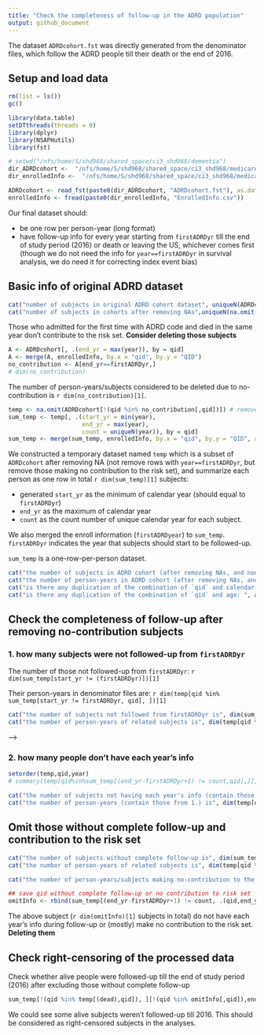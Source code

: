 ```yaml
---
title: "Check the completeness of follow-up in the ADRD population"
output: github_document
---
```


The dataset `ADRDcohort.fst` was directly generated from the denominator files, which follow the ADRD people till their death or the end of 2016.

## Setup and load data

```r
rm(list = ls())
gc()

library(data.table)
setDTthreads(threads = 0)
library(dplyr)
library(NSAPHutils)
library(fst)

# setwd("/nfs/home/S/shd968/shared_space/ci3_shd968/dementia")
dir_ADRDcohort <-  "/nfs/home/S/shd968/shared_space/ci3_shd968/medicareADRD/data/"
dir_enrolledInfo <-  "/nfs/home/S/shd968/shared_space/ci3_shd968/medicareADRD/data/"

ADRDcohort <- read_fst(paste0(dir_ADRDcohort, "ADRDcohort.fst"), as.data.table = T)
enrolledInfo <- fread(paste0(dir_enrolledInfo, "EnrolledInfo.csv"))
```

Our final dataset should:

- be one row per person-year (long format)
- have follow-up info for every year starting from `firstADRDyr` till the end of study period (2016) or death or leaving the US, whichever comes first (though we do not need the info for `year==firstADRDyr` in survival analysis, we do need it for correcting index event bias)

## Basic info of original ADRD dataset

```r
cat("number of subjects in original ADRD cohort dataset", uniqueN(ADRDcohort[,qid]), "\n")
cat("number of subjects in cohorts after removing NAs",uniqueN(na.omit(ADRDcohort)[,qid]),"\n")
```

Those who admitted for the first time with ADRD code and died in the same year don't contribute to the risk set. **Consider deleting those subjects**

```r
A <- ADRDcohort[, .(end_yr = max(year)), by = qid]
A <- merge(A, enrolledInfo, by.x = "qid", by.y = "QID")
no_contribution <- A[end_yr==firstADRDyr,]
# dim(no_contribution)
```

The number of person-years/subjects considered to be deleted due to no-contribution is `r dim(no_contribution)[1]`.

```r
temp <- na.omit(ADRDcohort[!(qid %in% no_contribution[,qid])]) # remove all the NAs and those without contribution to risk set
sum_temp <- temp[, .(start_yr = min(year),
                     end_yr = max(year),
                     count = uniqueN(year)), by = qid]
sum_temp <- merge(sum_temp, enrolledInfo, by.x = "qid", by.y = "QID", all.x = TRUE)
```

We constructed a temporary dataset named `temp` which is a subset of `ADRDcohort` after removing NA (not remove rows with `year==firstADRDyr`, but remove those making no contribution to the risk set), and summarize each person as one row in total `r dim(sum_temp)[1]` subjects:

- generated `start_yr` as the minimum of calendar year (should equal to `firstADRDyr`)
- `end_yr` as the maximum of calendar year
- `count` as the count number of unique calendar year for each subject. 

We also merged the enroll information (`firstADRDyear`) to `sum_temp`. `firstADRDyr` indicates the year that subjects should start to be followed-up.

`sum_temp` is a one-row-per-person dataset.

```r
cat("the number of subjects in ADRD cohort (after removing NAs, and non-contribution subjects) is", dim(sum_temp)[1], "\n")
cat("the number of person-years in ADRD cohort (after removing NAs, and non-contribution subjects) is", dim(temp)[1], "\n")
cat("is there any duplication of the combination of `qid` and calendar year: ", any(duplicated(temp[,.(qid,year)])), "\n")
cat("is there any duplication of the combination of `qid` and age: ", any(duplicated(temp[,.(qid,age)])), "\n")
```

## Check the completeness of follow-up after removing no-contribution subjects

### 1. how many subjects were not followed-up from `firstADRDyr`

The number of those not followed-up from `firstADRDyr`: `r dim(sum_temp[start_yr != (firstADRDyr)])[1]`

Their person-years in denominator files are: `r dim(temp[qid %in% sum_temp[start_yr != firstADRDyr, qid], ])[1]`

```r
cat("the number of subjects not followed from firstADRDyr is", dim(sum_temp[start_yr != (firstADRDyr)])[1], "\n")
cat("the number of person-years of related subjects is", dim(temp[qid %in% sum_temp[start_yr != firstADRDyr, qid], ])[1], "\n")
```


<!-- ```{r summarize} # dead event summary(temp[qid %in% sum_temp[start_yr != -->
<!-- firstADRDyr, qid],.SD[.N],by=qid][,dead]) # almost the same as the general -->
<!-- population ``` -->
<!-- <!-- #### fix --> -->

<!-- ```{r operature} -->
<!-- # create row for each missing year -->
<!-- op1 <- sum_temp[start_yr != (firstADRDyr+1),.(qid, firstADRDyr, year=start_yr-1)] -->
<!-- op2 <- op1[year!=firstADRDyr+1,.(qid, firstADRDyr, year=year-1)] -->
<!-- op3 <- op2[year!=firstADRDyr+1,.(qid, firstADRDyr, year=year-1)] -->
<!-- op4 <- op3[year!=firstADRDyr+1,.(qid, firstADRDyr, year=year-1)] -->
<!-- op5 <- op4[year!=firstADRDyr+1,.(qid, firstADRDyr, year=year-1)] -->
<!-- op6 <- op5[year!=firstADRDyr+1,.(qid, firstADRDyr, year=year-1)] -->
<!-- op7 <- op6[year!=firstADRDyr+1,.(qid, firstADRDyr, year=year-1)] -->
<!-- op8 <- op7[year!=firstADRDyr+1,.(qid, firstADRDyr, year=year-1)] -->
<!-- op9 <- op8[year!=firstADRDyr+1,.(qid, firstADRDyr, year=year-1)] -->
<!-- op10 <- op9[year!=firstADRDyr+1,.(qid, firstADRDyr, year=year-1)] -->
<!-- op11 <- op10[year!=firstADRDyr+1,.(qid, firstADRDyr, year=year-1)] -->
<!-- op12 <- op11[year!=firstADRDyr+1,.(qid, firstADRDyr, year=year-1)] -->
<!-- op13 <- op12[year!=firstADRDyr+1,.(qid, firstADRDyr, year=year-1)] -->
<!-- op14 <- op13[year!=firstADRDyr+1,.(qid, firstADRDyr, year=year-1)] -->
<!-- op15 <- op14[year!=firstADRDyr+1,.(qid, firstADRDyr, year=year-1)] -->
<!-- op16 <- op15[year!=firstADRDyr+1,.(qid, firstADRDyr, year=year-1)] -->
<!-- insert <- rbind(op1,op2,op3,op4,op5,op6,op7,op8,op9,op10,op11,op12,op13,op14,op15,op16) -->
<!-- setorder(insert,qid, year) -->
<!-- insert # dataset to be inserted -->
<!-- ``` -->

<!-- ```{r covariates} -->
<!-- # covariates info by zip and year -->
<!-- covariates <- unique(temp[,.(zip, year, mean_bmi, smoke_rate, hispanic, pct_blk, medhouseholdincome, medianhousevalue, poverty, education, popdensity, pct_owner_occ, summer_tmmx, winter_tmmx, summer_rmax, winter_rmax, pm25, no2, ozone, ozone_summer)]) -->
<!-- ``` -->

<!-- ```{r demographic} -->
<!-- setorder(temp, qid, year) -->
<!-- demographic <- temp[,.SD[1],by=qid][,diff_ageyear:=year-age][,.(qid, sex, race, dual, statecode,diff_ageyear)] -->
<!-- demographic -->
<!-- ``` -->

<!-- ```{r} -->
<!-- # get zip info to "insert"" datset -->
<!-- temp[qid %in% insert[,qid],.(qid,zip)][,uniqueN(zip),by=qid][V1!=1,] # check if zip change during follow-up -->
<!-- zipinfo <- temp[qid %in% insert[,qid],.(qid,zip)][,.SD[1],by=qid] # take one of zip -->
<!-- insert <- merge(insert, zipinfo, by="qid", all.x = T) -->
<!-- ``` -->

<!-- ```{r} -->
<!-- insert <- merge(insert, covariates, by=c("year", "zip"), all.x = T) -->
<!-- anyNA(insert) -->

<!-- insert <- merge(insert, demographic, by="qid", all.x=T) -->
<!-- insert[,age:=year-diff_ageyear] -->
<!-- insert[,diff_ageyear:=NULL] -->
<!-- ``` -->

<!-- ```{r} -->
<!-- insert[,`:=`(year_prev=year-1,dead=F)] -->
<!-- ADRDcohort_added <- rbind(insert,temp) -->
<!-- ``` -->

<!-- ```{r} -->
<!-- temp_added <- na.omit(ADRDcohort_added) # remove all the NAs -->
<!-- sum_temp_added <- temp_added[, .(start_yr = min(year), -->
<!--                      end_yr = max(year), -->
<!--                      count = uniqueN(year)), by = qid] -->
<!-- sum_temp_added <- merge(sum_temp_added, enrolledInfo, by.x = "qid", by.y = "QID", all.x = TRUE) -->
<!-- ``` -->

### 2. how many people don't have each year's info

```r
setorder(temp,qid,year)
# summary(temp[qid%in%sum_temp[(end_yr-firstADRDyr+1) != count,qid],][,.SD[.N],by=qid][,dead])
```


```r
cat("the number of subjects not having each year's info (contain those from 1.) is", dim(sum_temp[(end_yr-firstADRDyr+1) != count,])[1], "\n")
cat("the number of person-years (contain those from 1.) is", dim(temp[qid %in% sum_temp[(end_yr-firstADRDyr+1) != count,qid],])[1], "\n")
```

## Omit those without complete follow-up and contribution to the risk set

```r
cat("the number of subjects without complete follow-up is", dim(sum_temp[(end_yr-firstADRDyr+1) != count,])[1], "\n")
cat("the number of person-years of related subjects is", dim(temp[qid %in% sum_temp[(end_yr-firstADRDyr+1) != count,qid],])[1], "\n")
```

```r
cat("the number of person-years/subjects making no-contribution to the risk set is", dim(no_contribution)[1], "\n")
```

```r
## save qid without complete follow-up or no contribution to risk set
omitInfo <- rbind(sum_temp[(end_yr-firstADRDyr+1) != count, .(qid,end_yr, firstADRDyr)], no_contribution)
```

The above subject (`r dim(omitInfo)[1]` subjects in total) do not have each year's info during follow-up or (mostly) make no contribution to the risk set. **Deleting them**

## Check right-censoring of the processed data

Check whether alive people were followed-up till the end of study period (2016) after excluding those without complete follow-up

```r
sum_temp[!(qid %in% temp[(dead),qid]), ][!(qid %in% omitInfo[,qid]),end_yr] %>% table()
```

We could see some alive subjects weren't followed-up till 2016. This should be considered as right-censored subjects in the analyses.